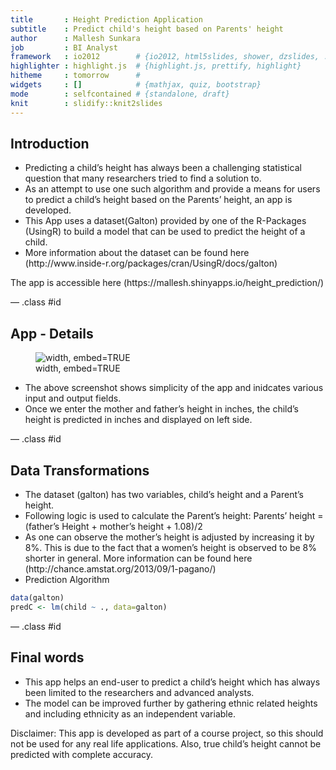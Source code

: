 ```yaml
---
title       : Height Prediction Application
subtitle    : Predict child's height based on Parents' height
author      : Mallesh Sunkara
job         : BI Analyst
framework   : io2012        # {io2012, html5slides, shower, dzslides, ...}
highlighter : highlight.js  # {highlight.js, prettify, highlight}
hitheme     : tomorrow      # 
widgets     : []            # {mathjax, quiz, bootstrap}
mode        : selfcontained # {standalone, draft}
knit        : slidify::knit2slides
---
```


## Introduction

* Predicting a child's height has always been a challenging statistical question that many researchers tried to find a solution to. 
* As an attempt to use one such algorithm and provide a means for users to predict a child's height based on the Parents' height, an app is developed.
* This App uses a dataset(Galton) provided by one of the R-Packages (UsingR) to build a model that can be used to predict the height of a child.
* More information about the dataset can be found here (http://www.inside-r.org/packages/cran/UsingR/docs/galton)

The app is accessible here (https://mallesh.shinyapps.io/height_prediction/)

--- .class #id 

## App - Details

![width, embed=TRUE](height_prediction_ss.png)

* The above screenshot shows simplicity of the app and inidcates various input and output fields.
* Once we enter the mother and father's height in inches, the child's height is predicted in inches and displayed on left side.

--- .class #id 

## Data Transformations

* The dataset (galton) has two variables, child's height and a Parent's height.
* Following logic is used to calculate the Parent's height:
  Parents' height = (father's Height + mother's height + 1.08)/2
* As one can observe the mother's height is adjusted by increasing it by 8%. This is due to the fact that a women's height is observed to be 8% shorter in general. More information can be found here (http://chance.amstat.org/2013/09/1-pagano/)
* Prediction Algorithm

```r
data(galton)
predC <- lm(child ~ ., data=galton)
```

--- .class #id 

## Final words

* This app helps an end-user to predict a child's height which has always been limited to the researchers and advanced analysts.
* The model can be improved further by gathering ethnic related heights and including ethnicity as an independent variable.



Disclaimer:  This app is developed as part of a course project, so this should not be used for any real life applications. Also, true child's height cannot be predicted with complete accuracy.
